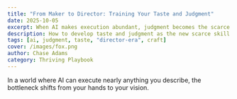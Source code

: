 ```yaml
---
title: "From Maker to Director: Training Your Taste and Judgment"
date: 2025-10-05
excerpt: When AI makes execution abundant, judgment becomes the scarce skill. Here's how to sharpen it.
description: How to develop taste and judgment as the new scarce skill when AI execution is abundant
tags: [ai, judgment, taste, "director-era", craft]
cover: /images/fox.png
author: Chase Adams
category: Thriving Playbook
---
```


In a world where AI can execute nearly anything you describe, the bottleneck shifts from your hands to your vision.

